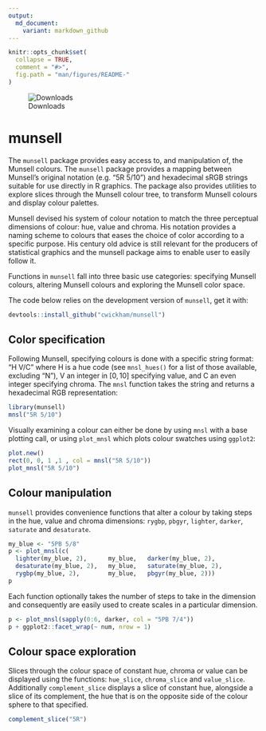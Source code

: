 ```yaml
---
output:
  md_document:
    variant: markdown_github
---
```


<!-- README.md is generated from README.Rmd. Please edit that file -->

```r
knitr::opts_chunk$set(
  collapse = TRUE,
  comment = "#>",
  fig.path = "man/figures/README-"
)
```

![Downloads](http://cranlogs.r-pkg.org/badges/last-week/munsell)

# munsell

The `munsell` package provides easy access to, and manipulation of, the  Munsell colours.  The `munsell` package provides a mapping between Munsell's original notation (e.g. "5R 5/10") and hexadecimal sRGB strings suitable for use directly in R graphics.  The package also provides utilities to explore slices through the Munsell colour tree, to transform Munsell colours and display colour palettes.

Munsell devised his system of colour notation to match the three perceptual dimensions of colour: hue, value and chroma.  His notation provides a naming scheme to colours that eases the choice of color according to a specific purpose.  His century old advice is still relevant for the producers of statistical graphics and the munsell package aims to enable user to easily follow it.

Functions in `munsell` fall into three basic use categories: specifying Munsell colours, altering Munsell colours and exploring the Munsell color space.

The code below relies on the development version of `munsell`, get it with:
```r
devtools::install_github("cwickham/munsell")
```

## Color specification 

Following Munsell, specifying colours is done with a specific string format: "H V/C" where H is a hue code (see `mnsl_hues()` for a list of those available, excluding "N"), V an integer in $[0, 10]$ specifying value, and C an even integer specifying chroma. The `mnsl` function takes the string and returns a hexadecimal RGB representation: 
```r
library(munsell)
mnsl("5R 5/10")
```
Visually examining a colour can either be done by using `mnsl` with a base plotting call, or using `plot_mnsl` which plots colour swatches using `ggplot2`:
```r
plot.new()
rect(0, 0, 1 ,1 , col = mnsl("5R 5/10"))
plot_mnsl("5R 5/10")
```

## Colour manipulation
`munsell` provides convenience functions that alter a colour by taking  steps in the hue, value and chroma dimensions: `rygbp`, `pbgyr`, `lighter`, `darker`, `saturate` and `desaturate`.  

```r
my_blue <- "5PB 5/8"
p <- plot_mnsl(c(
  lighter(my_blue, 2),      my_blue,   darker(my_blue, 2),
  desaturate(my_blue, 2),   my_blue,   saturate(my_blue, 2),
  rygbp(my_blue, 2),        my_blue,   pbgyr(my_blue, 2)))
p
```

Each function optionally takes the number of steps to take in the dimension and consequently are easily used to create scales in a particular dimension.  

```r
p <- plot_mnsl(sapply(0:6, darker, col = "5PB 7/4"))
p + ggplot2::facet_wrap(~ num, nrow = 1)
```

## Colour space exploration

Slices through the colour space of constant hue, chroma or value can be displayed using the functions: `hue_slice`, `chroma_slice` and `value_slice`.  Additionally `complement_slice` displays a slice of constant hue, alongside a slice of its complement, the hue that is on the opposite side of the colour sphere to that specified.

```r
complement_slice("5R")
```